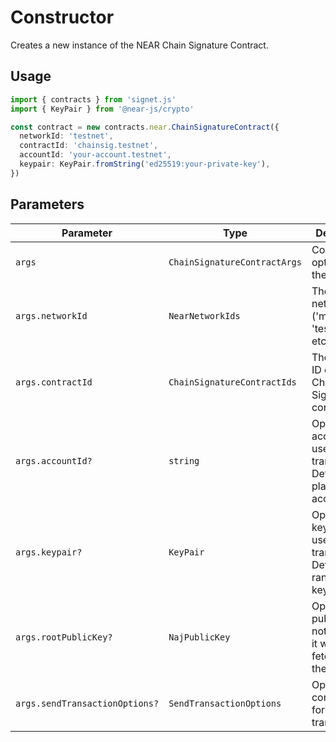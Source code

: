 # Constructor

Creates a new instance of the NEAR Chain Signature Contract.

## Usage

```ts twoslash
import { contracts } from 'signet.js'
import { KeyPair } from '@near-js/crypto'

const contract = new contracts.near.ChainSignatureContract({
  networkId: 'testnet',
  contractId: 'chainsig.testnet',
  accountId: 'your-account.testnet',
  keypair: KeyPair.fromString('ed25519:your-private-key'),
})
```

## Parameters

| Parameter                      | Type                         | Description                                                                     |
| ------------------------------ | ---------------------------- | ------------------------------------------------------------------------------- |
| `args`                         | `ChainSignatureContractArgs` | Configuration options for the contract                                          |
| `args.networkId`               | `NearNetworkIds`             | The NEAR network ID ('mainnet', 'testnet', etc.)                                |
| `args.contractId`              | `ChainSignatureContractIds`  | The contract ID of the Chain Signatures contract                                |
| `args.accountId?`              | `string`                     | Optional account ID to use for transactions. Defaults to a placeholder account  |
| `args.keypair?`                | `KeyPair`                    | Optional keypair to use for transactions. Defaults to a random keypair          |
| `args.rootPublicKey?`          | `NajPublicKey`               | Optional root public key. If not provided, it will be fetched from the contract |
| `args.sendTransactionOptions?` | `SendTransactionOptions`     | Optional configuration for sending transactions                                 |

